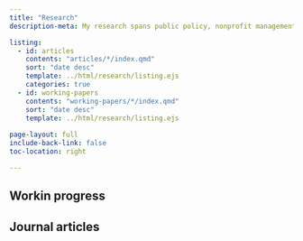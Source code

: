 ---
title: "Research"
description-meta: My research spans public policy, nonprofit management, political science, and international relations. I study human rights and international nonprofit management and I focus on authoritarian regulation of civil society and international NGO responses to administrative crackdown. I also research causal inference methods, particularly using panel data.

listing:
  - id: articles
    contents: "articles/*/index.qmd"
    sort: "date desc"
    template: ../html/research/listing.ejs
    categories: true
  - id: working-papers
    contents: "working-papers/*/index.qmd"
    sort: "date desc"
    template: ../html/research/listing.ejs
    
page-layout: full
include-back-link: false
toc-location: right

---

## Workin progress

:::{#working-papers}
:::


## Journal articles

:::{#articles}
:::



